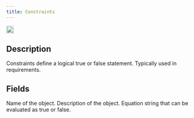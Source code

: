 ```yaml
---
title: Constraints
---
```


<img height="20" noZoom src="/images/objecticons/constraint.svg" /> 

## Description
Constraints define a logical true or false statement. Typically used in requirements.


## Fields


<ParamField path="Name" type="string">
Name of the object.
</ParamField>

<ParamField path="Description" type="string">
  Description of the object.
</ParamField>

<ParamField path="Value" type="list">
  Equation string that can be evaluated as true or false.
</ParamField>

